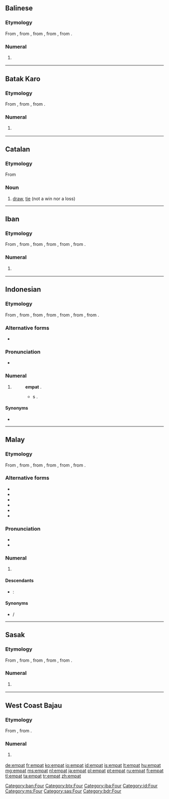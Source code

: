 ==Balinese==

===Etymology===
From {{etyl|poz-mcm-pro|ban}} {{recons|əmpat|lang=poz-mcm-pro}}, from {{etyl|poz-msa-pro|ban}} {{recons|əmpat|lang=poz-msa-pro}}, from {{etyl|poz-sus-pro|ban}} {{recons|əmpat|lang=poz-sus-pro}}, from {{etyl|poz-pro|ban}} {{recons|əpat|lang=poz-pro}}, from {{etyl|map-pro|ban}} {{recons|Səpat|lang=map-pro}}.

===Numeral===
{{head|ban|numeral}}

# {{cardinal|lang=ban}} {{l|en|four}}

[[Category:ban:Four]]

----

==Batak Karo==

===Etymology===
From {{etyl|poz-sus-pro|btx}} {{recons|əmpat|lang=poz-sus-pro}}, from {{etyl|poz-pro|btx}} {{recons|əpat|lang=poz-pro}}, from {{etyl|map-pro|btx}} {{recons|Səpat|lang=map-pro}}.

===Numeral===
{{head|btx|numeral}}

# {{cardinal|lang=btx}} {{l|en|four}}

[[Category:btx:Four]]

----

==Catalan==

===Etymology===
From {{l|ca|empatar}}

===Noun===
{{ca-noun|m}}

# [[draw]], [[tie]] (not a win nor a loss)

----

==Iban==

===Etymology===
From {{etyl|poz-mly-pro|iba}} {{recons|əmpat|lang=poz-mly-pro}}, from {{etyl|poz-mcm-pro|iba}} {{recons|əmpat|lang=poz-mcm-pro}}, from {{etyl|poz-msa-pro|iba}} {{recons|əmpat|lang=poz-msa-pro}}, from {{etyl|poz-sus-pro|iba}} {{recons|əmpat|lang=poz-sus-pro}}, from {{etyl|poz-pro|iba}} {{recons|əpat|lang=poz-pro}}, from {{etyl|map-pro|iba}} {{recons|Səpat|lang=map-pro}}.

===Numeral===
{{head|iba|numeral}}

# {{cardinal|lang=iba}} {{l|en|four}}

[[Category:iba:Four]]

----

==Indonesian==
{{cardinalbox|id|3|4|5|tiga|lima|ord=keempat}}

===Etymology===
From {{etyl|ms|id}} {{term|empat|lang=ms}}, from {{etyl|poz-mly-pro|id}} {{recons|əmpat|lang=poz-mly-pro}}, from {{etyl|poz-mcm-pro|id}} {{recons|əmpat|lang=poz-mcm-pro}}, from {{etyl|poz-msa-pro|id}} {{recons|əmpat|lang=poz-msa-pro}}, from {{etyl|poz-sus-pro|id}} {{recons|əmpat|lang=poz-sus-pro}}, from {{etyl|poz-pro|id}} {{recons|əpat|lang=poz-pro}}, from {{etyl|map-pro|id}} {{recons|Səpat|lang=map-pro}}.

===Alternative forms===
* {{l|id|pat}}

===Pronunciation===
* {{audio|Id-empat.ogg|audio}}

===Numeral===
{{head|id|numeral}}

# {{cardinal|lang=id}} {{l|en|four}}
#: {{l|id|tujuh|Tujuh}} {{l|id|kurang}} '''empat''' {{l|id|sama}} {{l|id|dengan}} {{l|id|tiga}}.
#:* {{l|en|seven|Seven}} {{l|en|minus}} '''{{l|en|four}}''' {{l|en|equal}}s {{l|en|three}}.

====Synonyms====
* {{l|id|catur}}

[[Category:id:Four]]

----

==Malay==
{{cardinalbox|ms|3|4|5|tiga|lima|ord=keempat}}

===Etymology===
From {{etyl|poz-mly-pro|ms}} {{recons|əmpat|lang=poz-mly-pro}}, from {{etyl|poz-mcm-pro|ms}} {{recons|əmpat|lang=poz-mcm-pro}}, from {{etyl|poz-msa-pro|ms}} {{recons|əmpat|lang=poz-msa-pro}}, from {{etyl|poz-sus-pro|ms}} {{recons|əmpat|lang=poz-sus-pro}}, from {{etyl|poz-pro|ms}} {{recons|əpat|lang=poz-pro}}, from {{etyl|map-pro|ms}} {{recons|Səpat|lang=map-pro}}.

===Alternative forms===
* {{l|ms|ĕmpat}}
* {{l|ms|ampat}}
* {{l|ms|ămpat}}
* {{l|ms|pat}}
* {{l|ms|امڤت|sc=Arab}}
* {{l|ms|ڤت|sc=Arab}}

===Pronunciation===
* {{IPA|/əmpat/|lang=ms}}
* {{rhymes|əmpat|pat|at|lang=ms}}

===Numeral===
{{head|ms|numeral|Jawi spelling|'''{{l|ms|امڤت|sc=Arab}}'''}}

# {{cardinal|lang=ms}} {{l|en|four}}

====Descendants====
{{top2}}
* {{etyl|id|-}}: {{l|id|empat}}
{{bottom}}

====Synonyms====
* {{l|ms|catur}} / {{l|ms|چاتور|sc=Arab}}

[[Category:ms:Four]]

----

==Sasak==

===Etymology===
From {{etyl|poz-mcm-pro|sas}} {{recons|əmpat|lang=poz-mcm-pro}}, from {{etyl|poz-msa-pro|sas}} {{recons|əmpat|lang=poz-msa-pro}}, from {{etyl|poz-sus-pro|sas}} {{recons|əmpat|lang=poz-sus-pro}}, from {{etyl|poz-pro|sas}} {{recons|əpat|lang=poz-pro}}, from {{etyl|map-pro|sas}} {{recons|Səpat|lang=map-pro}}.

===Numeral===
{{head|sas|numeral}}

# {{cardinal|lang=sas}} {{l|en|four}}

[[Category:sas:Four]]

----

==West Coast Bajau==

===Etymology===
From {{etyl|poz-pro|bdr}} {{recons|əpat|lang=poz-pro}}, from {{etyl|map-pro|bdr}} {{recons|Səpat|lang=map-pro}}.

===Numeral===
{{head|bdr|numeral}}

# {{cardinal|lang=bdr}} {{l|en|four}}

[[Category:bdr:Four]]

[[de:empat]]
[[fr:empat]]
[[ko:empat]]
[[io:empat]]
[[id:empat]]
[[is:empat]]
[[lt:empat]]
[[hu:empat]]
[[mg:empat]]
[[ms:empat]]
[[nl:empat]]
[[ja:empat]]
[[pl:empat]]
[[pt:empat]]
[[ru:empat]]
[[fi:empat]]
[[tl:empat]]
[[ta:empat]]
[[tr:empat]]
[[zh:empat]]